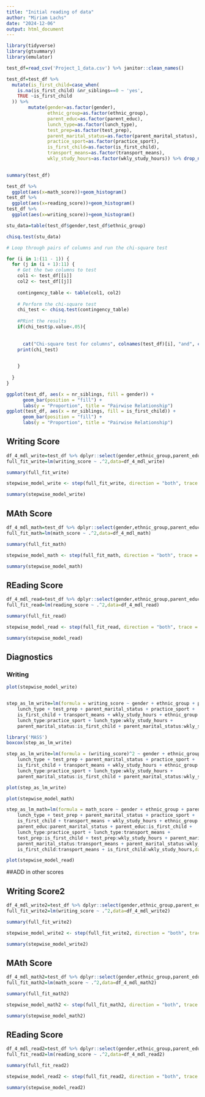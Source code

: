 ```yaml
---
title: "Initial reading of data"
author: "Miriam Lachs"
date: "2024-12-06"
output: html_document
---
```


```r
library(tidyverse)
library(gtsummary)
library(emulator)
```

```r
test_df=read_csv('Project_1_data.csv') %>% janitor::clean_names() 

test_df=test_df %>%  
  mutate(is_first_child=case_when(
    is.na(is_first_child) &nr_siblings==0 ~ 'yes',
    TRUE ~is_first_child
  )) %>% 
        mutate(gender=as.factor(gender),
               ethnic_group=as.factor(ethnic_group),
               parent_educ=as.factor(parent_educ),
               lunch_type=as.factor(lunch_type),
               test_prep=as.factor(test_prep),
               parent_marital_status=as.factor(parent_marital_status),
               practice_sport=as.factor(practice_sport),
               is_first_child=as.factor(is_first_child),
               transport_means=as.factor(transport_means),
               wkly_study_hours=as.factor(wkly_study_hours)) %>% drop_na()
 
```

```r
summary(test_df)

test_df %>% 
  ggplot(aes(x=math_score))+geom_histogram()
test_df %>% 
  ggplot(aes(x=reading_score))+geom_histogram()
test_df %>% 
  ggplot(aes(x=writing_score))+geom_histogram()
```

```r
stu_data=table(test_df$gender,test_df$ethnic_group)

chisq.test(stu_data)
```

```r

# Loop through pairs of columns and run the chi-square test

for (i in 1:(11 - 1)) {
  for (j in (i + 1):11) {
    # Get the two columns to test
    col1 <- test_df[[i]]
    col2 <- test_df[[j]]
    
    contingency_table <- table(col1, col2)
    
    # Perform the chi-square test
    chi_test <- chisq.test(contingency_table)
    
    #PRint the results 
    if(chi_test$p.value<.05){
      
      
      cat("Chi-square test for columns", colnames(test_df)[i], "and", colnames(test_df)[j], "\n")
    print(chi_test)
    

    }
    
  }
}

ggplot(test_df, aes(x = nr_siblings, fill = gender)) +
      geom_bar(position = "fill") +
      labs(y = "Proportion", title = "Pairwise Relationship")
ggplot(test_df, aes(x = nr_siblings, fill = is_first_child)) +
      geom_bar(position = "fill") +
      labs(y = "Proportion", title = "Pairwise Relationship")

```

## Writing Score
```r

df_4_mdl_write=test_df %>% dplyr::select(gender,ethnic_group,parent_educ,lunch_type,test_prep,parent_marital_status,practice_sport,is_first_child,transport_means,wkly_study_hours,writing_score)
full_fit_write=lm(writing_score ~ .^2,data=df_4_mdl_write)
```

```r
summary(full_fit_write)
```

```r
stepwise_model_write <- step(full_fit_write, direction = "both", trace = 1)

summary(stepwise_model_write)
```


## MAth Score

```r

df_4_mdl_math=test_df %>% dplyr::select(gender,ethnic_group,parent_educ,lunch_type,test_prep,parent_marital_status,practice_sport,is_first_child,transport_means,wkly_study_hours,math_score)
full_fit_math=lm(math_score ~ .^2,data=df_4_mdl_math)
```

```r
summary(full_fit_math)
```

```r
stepwise_model_math <- step(full_fit_math, direction = "both", trace = 1)

summary(stepwise_model_math)
```


## REading Score 
```r

df_4_mdl_read=test_df %>% dplyr::select(gender,ethnic_group,parent_educ,lunch_type,test_prep,parent_marital_status,practice_sport,is_first_child,transport_means,wkly_study_hours,reading_score)
full_fit_read=lm(reading_score ~ .^2,data=df_4_mdl_read)
```

```r
summary(full_fit_read)
```

```r
stepwise_model_read <- step(full_fit_read, direction = "both", trace = 1)

summary(stepwise_model_read)
```

## Diagnostics 

### Writing
```r

plot(stepwise_model_write)


step_as_lm_write=lm(formula = writing_score ~ gender + ethnic_group + parent_educ + 
    lunch_type + test_prep + parent_marital_status + practice_sport + 
    is_first_child + transport_means + wkly_study_hours + ethnic_group:transport_means + 
    lunch_type:practice_sport + lunch_type:wkly_study_hours + 
    parent_marital_status:is_first_child + parent_marital_status:wkly_study_hours, data = df_4_mdl_write)

library('MASS')
boxcox(step_as_lm_write)

step_as_lm_write=lm(formula = (writing_score)^2 ~ gender + ethnic_group + parent_educ + 
    lunch_type + test_prep + parent_marital_status + practice_sport + 
    is_first_child + transport_means + wkly_study_hours + ethnic_group:transport_means + 
    lunch_type:practice_sport + lunch_type:wkly_study_hours + 
    parent_marital_status:is_first_child + parent_marital_status:wkly_study_hours, data = df_4_mdl_write)

plot(step_as_lm_write)


```

```r

plot(stepwise_model_math)

step_as_lm_math=lm(formula = math_score ~ gender + ethnic_group + parent_educ + 
    lunch_type + test_prep + parent_marital_status + practice_sport + 
    is_first_child + transport_means + wkly_study_hours + ethnic_group:transport_means + 
    parent_educ:parent_marital_status + parent_educ:is_first_child + 
    lunch_type:practice_sport + lunch_type:transport_means + 
    test_prep:is_first_child + test_prep:wkly_study_hours + parent_marital_status:is_first_child + 
    parent_marital_status:transport_means + parent_marital_status:wkly_study_hours + 
    is_first_child:transport_means + is_first_child:wkly_study_hours,data = df_4_mdl_math)
```

```r

plot(stepwise_model_read)

```


##ADD in other scores


## Writing Score2
```r

df_4_mdl_write2=test_df %>% dplyr::select(gender,ethnic_group,parent_educ,lunch_type,test_prep,parent_marital_status,practice_sport,is_first_child,transport_means,wkly_study_hours,writing_score,math_score,reading_score)
full_fit_write2=lm(writing_score ~ .^2,data=df_4_mdl_write2)
```

```r
summary(full_fit_write2)
```

```r
stepwise_model_write2 <- step(full_fit_write2, direction = "both", trace = 1)

summary(stepwise_model_write2)
```


## MAth Score

```r

df_4_mdl_math2=test_df %>% dplyr::select(gender,ethnic_group,parent_educ,lunch_type,test_prep,parent_marital_status,practice_sport,is_first_child,transport_means,wkly_study_hours,math_score,writing_score,reading_score)
full_fit_math2=lm(math_score ~ .^2,data=df_4_mdl_math2)
```

```r
summary(full_fit_math2)
```

```r
stepwise_model_math2 <- step(full_fit_math2, direction = "both", trace = 1)

summary(stepwise_model_math2)
```


## REading Score 
```r

df_4_mdl_read2=test_df %>% dplyr::select(gender,ethnic_group,parent_educ,lunch_type,test_prep,parent_marital_status,practice_sport,is_first_child,transport_means,wkly_study_hours,reading_score,writing_score,math_score)
full_fit_read2=lm(reading_score ~ .^2,data=df_4_mdl_read2)
```

```r
summary(full_fit_read2)
```

```r
stepwise_model_read2 <- step(full_fit_read2, direction = "both", trace = 1)

summary(stepwise_model_read2)
```


